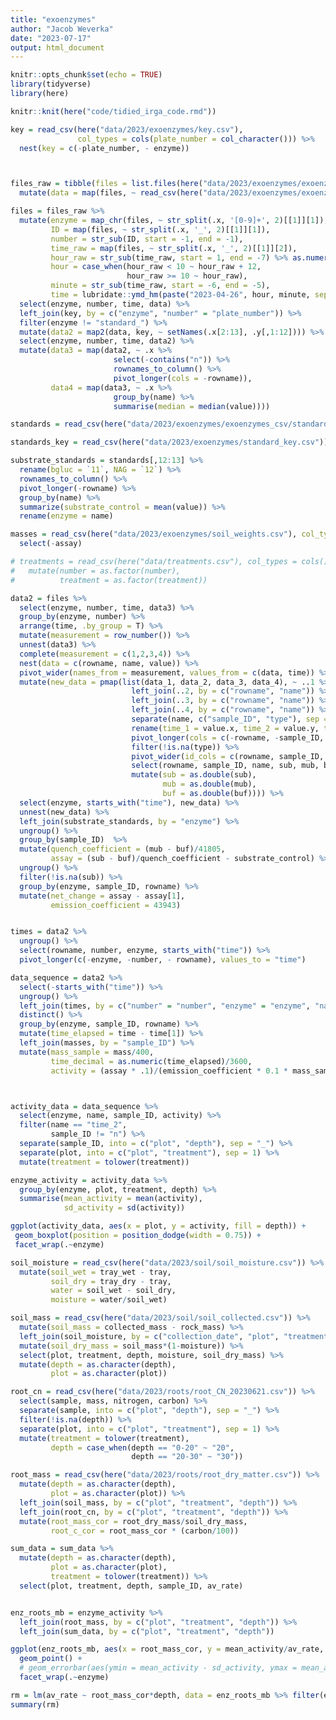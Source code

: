 ```yaml
---
title: "exoenzymes"
author: "Jacob Weverka"
date: "2023-07-17"
output: html_document
---
```


```r
knitr::opts_chunk$set(echo = TRUE)
library(tidyverse)
library(here)
```

```r
knitr::knit(here("code/tidied_irga_code.rmd"))

```

```r
key = read_csv(here("data/2023/exoenzymes/key.csv"),
               col_types = cols(plate_number = col_character())) %>% 
  nest(key = c(-plate_number, - enzyme))



files_raw = tibble(files = list.files(here("data/2023/exoenzymes/exoenzymes_csv"))) %>% 
  mutate(data = map(files, ~ read_csv(here("data/2023/exoenzymes/exoenzymes_csv", .x), col_types = cols())))

```

```r
files = files_raw %>% 
  mutate(enzyme = map_chr(files, ~ str_split(.x, '[0-9]+', 2)[[1]][1]),
         ID = map(files, ~ str_split(.x, '_', 2)[[1]][1]),
         number = str_sub(ID, start = -1, end = -1),
         time_raw = map(files, ~ str_split(.x, '_', 2)[[1]][2]),
         hour_raw = str_sub(time_raw, start = 1, end = -7) %>% as.numeric(),
         hour = case_when(hour_raw < 10 ~ hour_raw + 12,
                          hour_raw >= 10 ~ hour_raw),
         minute = str_sub(time_raw, start = -6, end = -5),
         time = lubridate::ymd_hm(paste("2023-04-26", hour, minute, sep = ":"))) %>% 
  select(enzyme, number, time, data) %>% 
  left_join(key, by = c("enzyme", "number" = "plate_number")) %>% 
  filter(enzyme != "standard_") %>% 
  mutate(data2 = map2(data, key, ~ setNames(.x[2:13], .y[,1:12]))) %>% 
  select(enzyme, number, time, data2) %>% 
  mutate(data3 = map(data2, ~ .x %>%
                       select(-contains("n")) %>% 
                       rownames_to_column() %>% 
                       pivot_longer(cols = -rowname)),
         data4 = map(data3, ~ .x %>%
                       group_by(name) %>% 
                       summarise(median = median(value))))

standards = read_csv(here("data/2023/exoenzymes/exoenzymes_csv/standard_0157.csv"), col_types = cols())

standards_key = read_csv(here("data/2023/exoenzymes/standard_key.csv"))

substrate_standards = standards[,12:13] %>%
  rename(bgluc = `11`, NAG = `12`) %>% 
  rownames_to_column() %>% 
  pivot_longer(-rowname) %>% 
  group_by(name) %>% 
  summarize(substrate_control = mean(value)) %>% 
  rename(enzyme = name)

masses = read_csv(here("data/2023/exoenzymes/soil_weights.csv"), col_types = cols()) %>% 
  select(-assay)

# treatments = read_csv(here("data/treatments.csv"), col_types = cols()) %>% 
#   mutate(number = as.factor(number),
#          treatment = as.factor(treatment))
```

```r
data2 = files %>% 
  select(enzyme, number, time, data3) %>% 
  group_by(enzyme, number) %>% 
  arrange(time, .by_group = T) %>% 
  mutate(measurement = row_number()) %>%  
  unnest(data3) %>% 
  complete(measurement = c(1,2,3,4)) %>% 
  nest(data = c(rowname, name, value)) %>% 
  pivot_wider(names_from = measurement, values_from = c(data, time)) %>% 
  mutate(new_data = pmap(list(data_1, data_2, data_3, data_4), ~ ..1 %>% 
                           left_join(..2, by = c("rowname", "name")) %>% 
                           left_join(..3, by = c("rowname", "name")) %>% 
                           left_join(..4, by = c("rowname", "name")) %>% 
                           separate(name, c("sample_ID", "type"), sep = "-") %>% 
                           rename(time_1 = value.x, time_2 = value.y, time_3 = value.x.x, time_4 = value.y.y) %>% 
                           pivot_longer(cols = c(-rowname, -sample_ID, -type)) %>% 
                           filter(!is.na(type)) %>% 
                           pivot_wider(id_cols = c(rowname, sample_ID, name), names_from = type, values_from = value) %>% 
                           select(rowname, sample_ID, name, sub, mub, buf) %>% 
                           mutate(sub = as.double(sub),
                                  mub = as.double(mub),
                                  buf = as.double(buf)))) %>% 
  select(enzyme, starts_with("time"), new_data) %>% 
  unnest(new_data) %>% 
  left_join(substrate_standards, by = "enzyme") %>%
  ungroup() %>% 
  group_by(sample_ID)  %>% 
  mutate(quench_coefficient = (mub - buf)/41805,
         assay = (sub - buf)/quench_coefficient - substrate_control) %>% 
  ungroup() %>% 
  filter(!is.na(sub)) %>% 
  group_by(enzyme, sample_ID, rowname) %>% 
  mutate(net_change = assay - assay[1],
         emission_coefficient = 43943)



```

```r
times = data2 %>% 
  ungroup() %>% 
  select(rowname, number, enzyme, starts_with("time")) %>% 
  pivot_longer(c(-enzyme, -number, - rowname), values_to = "time")
```

```r
data_sequence = data2 %>% 
  select(-starts_with("time")) %>% 
  ungroup() %>% 
  left_join(times, by = c("number" = "number", "enzyme" = "enzyme", "name" = "name", "rowname")) %>% 
  distinct() %>% 
  group_by(enzyme, sample_ID, rowname) %>% 
  mutate(time_elapsed = time - time[1]) %>% 
  left_join(masses, by = "sample_ID") %>% 
  mutate(mass_sample = mass/400,
         time_decimal = as.numeric(time_elapsed)/3600,
         activity = (assay * .1)/(emission_coefficient * 0.1 * mass_sample * time_decimal))



activity_data = data_sequence %>% 
  select(enzyme, name, sample_ID, activity) %>% 
  filter(name == "time_2",
         sample_ID != "n") %>%
  separate(sample_ID, into = c("plot", "depth"), sep = "_") %>% 
  separate(plot, into = c("plot", "treatment"), sep = 1) %>% 
  mutate(treatment = tolower(treatment))

enzyme_activity = activity_data %>% 
  group_by(enzyme, plot, treatment, depth) %>% 
  summarise(mean_activity = mean(activity),
            sd_activity = sd(activity))


```
```r
ggplot(activity_data, aes(x = plot, y = activity, fill = depth)) +
 geom_boxplot(position = position_dodge(width = 0.75)) +
 facet_wrap(.~enzyme)

```

```r

soil_moisture = read_csv(here("data/2023/soil/soil_moisture.csv")) %>% 
  mutate(soil_wet = tray_wet - tray,
         soil_dry = tray_dry - tray,
         water = soil_wet - soil_dry,
         moisture = water/soil_wet)

soil_mass = read_csv(here("data/2023/soil/soil_collected.csv")) %>% 
  mutate(soil_mass = collected_mass - rock_mass) %>% 
  left_join(soil_moisture, by = c("collection_date", "plot", "treatment", "depth")) %>% 
  mutate(soil_dry_mass = soil_mass*(1-moisture)) %>% 
  select(plot, treatment, depth, moisture, soil_dry_mass) %>% 
  mutate(depth = as.character(depth),
         plot = as.character(plot))

root_cn = read_csv(here("data/2023/roots/root_CN_20230621.csv")) %>% 
  select(sample, mass, nitrogen, carbon) %>% 
  separate(sample, into = c("plot", "depth"), sep = "_") %>% 
  filter(!is.na(depth)) %>% 
  separate(plot, into = c("plot", "treatment"), sep = 1) %>% 
  mutate(treatment = tolower(treatment),
         depth = case_when(depth == "0-20" ~ "20",
                           depth == "20-30" ~ "30"))

root_mass = read_csv(here("data/2023/roots/root_dry_matter.csv")) %>% 
  mutate(depth = as.character(depth),
         plot = as.character(plot)) %>% 
  left_join(soil_mass, by = c("plot", "treatment", "depth")) %>% 
  left_join(root_cn, by = c("plot", "treatment", "depth")) %>% 
  mutate(root_mass_cor = root_dry_mass/soil_dry_mass,
         root_c_cor = root_mass_cor * (carbon/100))

sum_data = sum_data %>% 
  mutate(depth = as.character(depth),
         plot = as.character(plot),
         treatment = tolower(treatment)) %>% 
  select(plot, treatment, depth, sample_ID, av_rate)


enz_roots_mb = enzyme_activity %>% 
  left_join(root_mass, by = c("plot", "treatment", "depth")) %>% 
  left_join(sum_data, by = c("plot", "treatment", "depth"))

```

```r
ggplot(enz_roots_mb, aes(x = root_mass_cor, y = mean_activity/av_rate, color = depth)) +
  geom_point() +
  # geom_errorbar(aes(ymin = mean_activity - sd_activity, ymax = mean_activity + sd_activity)) +
  facet_wrap(.~enzyme) 
```

```r

rm = lm(av_rate ~ root_mass_cor*depth, data = enz_roots_mb %>% filter(enzyme == "bgluc"))
summary(rm)

```

